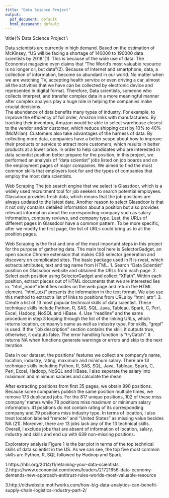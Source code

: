 ```yaml
---
title: "Data Science Project"
output:
  pdf_document: default
  html_document: default
---
```


\title{%
  Data Science Project \\
 
 \author{Feiyang Zheng}

\textbf{Introduction}

Data scientists are currently in high demand. Based on the estimation of McKinsey, "US will be facing a shortage of 140000 to 190000 data scientists by 2018"(1). This is because of the wide use of data. The Economist magazine even claims that "The World's most valuable resource is no longer oil, but data"(2). Because of Internet and smartphone, data, a collection of information, become so abundant in our world. No matter when we are watching TV, accepting health service or even driving a car, almost all the activities that we have can be collected by electronic device and represented in digital format. Therefore, Data scientists, someone who collects interpret, and transfer complex data in a more meaningful manner after complex analysis play a huge role in helping the companies make crucial decisions.    
The abundance of data benefits many types of industry. For example, to improve the efficiency of full order, Amazon links with manufacturers. By tracking their inventory, Amazon would be able to select warehouse closest to the vendor and/or customer, which reduce shipping cost by 10% to 40% (McMillan). Customers also take advantages of the harness of data. By collecting more data, companies have a better scope about how to improve their products or service to attract more customers, which results in better products at a lower price.
In order to help candidates who are interested in data scientist position better prepare for the position, in this project, we performed an analysis of “data scientist” jobs listed on job boards and on the employment pages of major companies. We aimed to find the most common skills that employers look for and the types of companies that employ the most data scientists.  


\textbf{Method}

Web Scraping
The job search engine that we select is Glassdoor, which is a widely used recruitment tool for job seekers to search potential employees. Glassdoor provides fresh data, which means that the job positions are always updated to the latest date. Another reason to select Glassdoor is that it not only contains detailed information about a position but also provides relevant information about the corresponding company such as salary information, company reviews, and company type. Last, the URLs of different pages in Glassdoor have a common pattern.  To be more specific, after we modify the first page, the list of URLs could bring us to all the position pages.

Web Scraping is the first and one of the most important steps in this project for the purpose of gathering data. The main tool here is SelectorGadget, an open source Chrome extension that makes CSS selector generation and discovery on complicated sites. The basic package used in R is rvest, which extracts attributes, text and tag name from HTML. 
1.	Search "Data Scientist" position on Glassdoor website and obtained the URLs from each page. 
2.	Select each position using SelectorGadget and collect "XPath". Within each position, extract pieces out of HTML documents that we are interested lies in. "html_node" identifies nodes on the web page and return the HTML element. "html_text" presents the information in the text format. We also use this method to extract a list of links to positions from URLs by "html_attr".
3.	Create a list of 13 most popular technical skills of data scientist.  These technique skills include Python, R, SAS, SQL, Java, Tableau, Spark, C, Perl, Excel, Hadoop, NoSQL and HBase.
4.	Use "readline" and the same procedure in step 3 looping through the list of the linking URLs, which returns location, company’s name as well as industry type. For skills, "grepl" is used.  If the "job description" section contains the skill, it outputs true, otherwise, it outputs false. The error handling function is "tryCatch". It returns NA when functions generate warnings or errors and skip to the next iteration.

Data 
In our dataset, the positions' features we collect are company’s name, location, industry, rating, maximum and minimum salary. There are 13 technique skills including Python, R, SAS, SQL, Java, Tableau, Spark, C, Perl, Excel, Hadoop, NoSQL and HBase. I also seperate the salary into maximum and minimum salaries and calculate the mean. 

After extracting positions from first 35 pages, we obtain 990 positions. Because some companies publish the same position multiple times, we remove 173 duplicated jobs. For the 817 unique positions, 102 of these miss company’ names while 78 positions miss maximum or minimum salary information. 41 positions do not contain rating of its corresponding company and 79 positions miss industry type. In terms of location, I also treat location labeled "remote" and "United States" as missing value besides NA (21). Moreover, there are 13 jobs lack any of the 13 technical skills.
Overall, I exclude jobs that are absent of information of location, salary, industry and skills and end up with 639 non-missing positions. 

\textbf{Result}

Exploratory analysis
Figure 1 is the bar plot in terms of the top technical skills of data scientist in the US. As we can see, the top five most common skills are Python, R, SQL followed by Hadoop and Spark.











1.https://hbr.org/2014/11/retaining-your-data-scientists
2.https://www.economist.com/news/leaders/21721656-data-economy-demands-new-approach-antitrust-rules-worlds-most-valuable-resource


3.http://oldwebsite.motifworks.com/how-big-data-analytics-can-benefit-supply-chain-logistics-industry-part-2/
